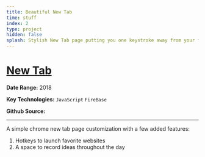 ```yaml
---
title: Beautiful New Tab
time: stuff
index: 2
type: project
hidden: false
splash: Stylish New Tab page putting you one keystroke away from your favourite sites
---
```


# [New Tab](https://github.com/DavidPeet8/Beautiful-NewTab)

**Date Range:** 2018

**Key Technologies:** `JavaScript` `FireBase`

**Github Source:** <GitLink url="https://github.com/DavidPeet8/Beautiful-NewTab" />

---

A simple chrome new tab page customization with a few added features:
1. Hotkeys to launch favorite websites
2. A space to record ideas throughout the day
